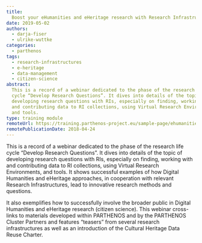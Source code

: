 ```yaml
---
title:
  Boost your eHumanities and eHeritage research with Research Infrastructures
date: 2019-05-02
authors:
  - darja-fiser
  - ulrike-wuttke
categories:
  - parthenos
tags:
  - research-infrastructures
  - e-heritage
  - data-management
  - citizen-science
abstract:
  This is a record of a webinar dedicated to the phase of the research life
  cycle “Develop Research Questions”. It dives into details of the topic of
  developing research questions with RIs, especially on finding, working with
  and contributing data to RI collections, using Virtual Research Environments,
  and tools.
type: training module
remoteUrl: https://training.parthenos-project.eu/sample-page/ehumanities-eheritage-webinar-series/webinar-boost-your-ehumanities-and-eheritage-research-with-research-infrastructures/
remotePublicationDate: 2018-04-24
---
```


This is a record of a webinar dedicated to the phase of the research life cycle
“Develop Research Questions”. It dives into details of the topic of developing
research questions with RIs, especially on finding, working with and
contributing data to RI collections, using Virtual Research Environments, and
tools. It shows successful examples of how Digital Humanities and eHeritage
approaches, in cooperation with relevant Research Infrastructures, lead to
innovative research methods and questions.

It also exemplifies how to successfully involve the broader public in Digital
Humanities and eHeritage research (citizen science). This webinar cross-links to
materials developed within PARTHENOS and by the PARTHENOS Cluster Partners and
features “teasers” from several research infrastructures as well as an
introduction of the Cultural Heritage Data Reuse Charter.

<CTA
  title="Interested in learning more?"
  subtitle="Check out Boost your eHumanities and eHeritage research with Research Infrastructures on PARTHENOS"
  url="https://training.parthenos-project.eu/sample-page/ehumanities-eheritage-webinar-series/webinar-boost-your-ehumanities-and-eheritage-research-with-research-infrastructures/"
/>
